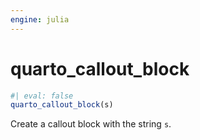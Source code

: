 ```yaml
---
engine: julia
---
```


# quarto_callout_block {#sec-doc}
    

::: {.callout-note appearance="simple" title="docblock" collapse=false}    


```julia
#| eval: false
quarto_callout_block(s)

```

Create a callout block with the string `s`.
 


:::
    

